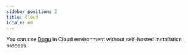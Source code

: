 ```yaml
---
sidebar_position: 2
title: Cloud
locale: en
---
```


You can use [Dogu](https://dogutech.io) in Cloud environment without self-hosted installation process.
